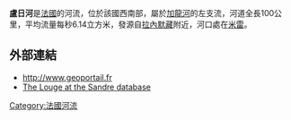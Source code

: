{{coord|43|27|43|N|1|19|58|E|display=title}}
'''盧日河'''是[[法國|法國]]的河流，位於該國西南部，屬於[[加龍河|加龍河]]的左支流，河道全長100公里，平均流量每秒6.14立方米，發源自[[拉內默藏|拉內默藏]]附近，河口處在[[米雷|米雷]]。

==外部連結==
*http://www.geoportail.fr {{Wayback|url=http://www.geoportail.fr/ |date=20101215171356 }}
*[http://sandre.eaufrance.fr/app/chainage/courdo/htm/O09-0400.php?cg=O09-0400 The Louge at the Sandre database]

{{France-geo-stub}}
[[Category:法國河流|Category:法國河流]]